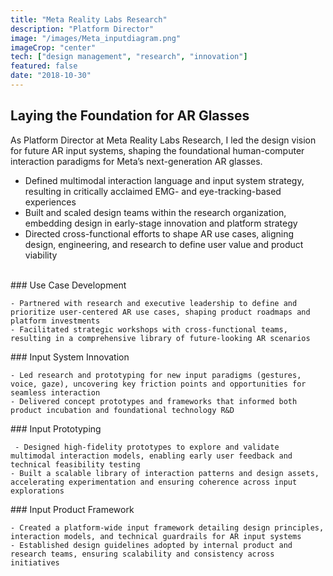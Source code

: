 ```yaml
---
title: "Meta Reality Labs Research"
description: "Platform Director"
image: "/images/Meta_inputdiagram.png"
imageCrop: "center"
tech: ["design management", "research", "innovation"]
featured: false
date: "2018-10-30"
---
```


## Laying the Foundation for AR Glasses

As Platform Director at Meta Reality Labs Research, I led the design vision for future AR input systems, shaping the foundational human-computer interaction paradigms for Meta’s next-generation AR glasses.

- Defined multimodal interaction language and input system strategy, resulting in critically acclaimed EMG- and eye-tracking-based experiences  
- Built and scaled design teams within the research organization, embedding design in early-stage innovation and platform strategy  
- Directed cross-functional efforts to shape AR use cases, aligning design, engineering, and research to define user value and product viability  

<br/>

<ImageGallery>
  <div>
    ### Use Case Development

    - Partnered with research and executive leadership to define and prioritize user-centered AR use cases, shaping product roadmaps and platform investments  
    - Facilitated strategic workshops with cross-functional teams, resulting in a comprehensive library of future-looking AR scenarios  
  </div>

  <MDXImage
    src="/images/MetaUseCasesBrainstorm.png"
    alt="Scenario overview"
  />
</ImageGallery>

<ImageGallery>
  <div>
    ### Input System Innovation

    - Led research and prototyping for new input paradigms (gestures, voice, gaze), uncovering key friction points and opportunities for seamless interaction  
    - Delivered concept prototypes and frameworks that informed both product incubation and foundational technology R&D  
  </div>

  <MDXImage
    src="/images/Meta_inputdiagram.png"
    alt="Input system diagram"
  />
</ImageGallery>

<ImageGallery>
  <div>
    ### Input Prototyping

     - Designed high-fidelity prototypes to explore and validate multimodal interaction models, enabling early user feedback and technical feasibility testing  
    - Built a scalable library of interaction patterns and design assets, accelerating experimentation and ensuring coherence across input explorations  
  </div>

  <MDXVideo
    src="https://res.cloudinary.com/dcrb9u53g/video/upload/v1754691910/Meta9_UX_Prototyping_Supercut_2_mzwiia.mp4"
    autoplay={true}
    loop={true}
    muted={true}
  />
</ImageGallery>

<ImageGallery>
  <div>
    ### Input Product Framework

    - Created a platform-wide input framework detailing design principles, interaction models, and technical guardrails for AR input systems  
    - Established design guidelines adopted by internal product and research teams, ensuring scalability and consistency across initiatives  
  </div>

  <MDXImage
    src="/images/MetaInputMatrix.png"
    alt="Input product matrix"
  />
</ImageGallery>